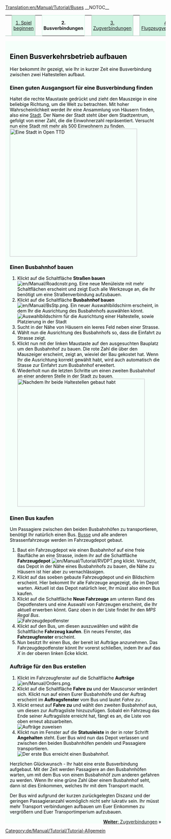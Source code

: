 [[Translation:en/Manual/Tutorial/Buses]]
__NOTOC__
{| width="100%" cellspacing="0" cellpadding="0" valign="top" border="0" style="margin-bottom: 0; margin-left: 1px;" |
| style="border: 0; border-bottom:1px solid #a3bfb1; background:none; width:2%" | &nbsp;
| style="padding:0 .3em; background-color:#cef2e0; font-size:90%; border:solid 1px #a3bfb1; text-align:center; width: 12em;"|[[de/Manual/Tutorial/Tutorial|1. Spiel beginnen]]
| style="border: 0; border-bottom:1px solid #a3bfb1; background:none; width:2%" | &nbsp;
| style="padding:0 .3em; background-color:white; border:solid 1px #cef2e0; border-bottom: 0; text-align:center; font-size:90%; font-weight:bold; background-color:#f5fffa; width: 12em;" | '''2. Busverbindungen'''
| style="border: 0; border-bottom:1px solid #a3bfb1; background:none; width:2%" | &nbsp;
| style="padding:0 .3em; background-color:#cef2e0; font-size:90%; border:solid 1px #a3bfb1; text-align:center; width: 12em;"|[[de/Manual/Tutorial/Zugverbindungen|3. Zugverbindungen]]
| style="border: 0; border-bottom:1px solid #a3bfb1; background:none; width:2%" | &nbsp;
| style="padding:0 .3em; background-color:#cef2e0; font-size:90%; border:solid 1px #a3bfb1; text-align:center; width: 12em;"|[[de/Manual/Tutorial/Flugzeugverbindungen|4. Flugzeugverbindungen]]
| style="border: 0; border-bottom:1px solid #a3bfb1; background:none; width:2%" | &nbsp;
| style="padding:0 .3em; background-color:#cef2e0; font-size:90%; border:solid 1px #a3bfb1; text-align:center; width: 12em;"| [[de/Manual/Tutorial/Abschluss|5. Abschluss]]
| style="border: 0; border-bottom:1px solid #a3bfb1; background:none;" | &nbsp;
|}
<div style="padding:.5em 1em 1em 1em; border-top:none; background-color:#f5fffa; color:#000;">
{{de/Manual/Tutorial/Tutorial}}
==Einen Busverkehrsbetrieb aufbauen==
Hier bekommt ihr gezeigt, wie Ihr in kurzer Zeit eine Busverbindung zwischen zwei Haltestellen aufbaut. 

===Einen guten Ausgangsort für eine Busverbindung finden===
Haltet die rechte Maustaste gedrückt und zieht den Mauszeige in eine beliebige Richtung, um die Welt zu betrachten. Mit hoher Wahrscheinlichkeit werdet ihr eine Ansammlung von Häusern finden, also eine [[de/Manual/Stadt|Stadt]]. Der Name der Stadt steht über dem Stadtzentrum, gefolgt von einer Zahl, die die Einwohnerzahl repräsentiert. Versucht nun eine Stadt mit mehr als 500 Einwohnern zu finden.
[[File:en/Manual/Tutorial bus 1.png|thumb|400px|none|Eine Stadt in Open TTD]]

===Einen Busbahnhof bauen===
#Klickt auf die Schaltfläche '''Straßen bauen''' [[File:en/Manual/Roadcnstr.png]]. Eine neue Menüleiste mit mehr Schaltflächen erscheint und zeigt Euch alle Werkzeuge an, die Ihr benötigt um eine Straßenverbindung aufzubauen.
#Klickt auf die Schaltfläche '''Busbahnhof bauen''' [[File:en/Manual/BsStp.png]]. Ein neuer Auswahlbildschirm erscheint, in dem Ihr die Ausrichtung des Busbahnhofs auswählen könnt.<br/>[[File:en/Manual/Tutorial bus 2.png|frame|none|Auswahlbildschirm für die Ausrichtung einer Haltestelle, sowie Platzierung in der Stadt]]
#Sucht in der Nähe von Häusern ein leeres Feld neben einer Strasse. 
#Wählt nun die Ausrichtung des Busbahnhofs so, dass die Einfahrt zu Strasse zeigt.
#Klickt nun mit der linken Maustaste auf den ausgesuchten Bauplatz um den Busbahnhof zu bauen. Die rote Zahl die über den Mauszeiger erscheint, zeigt an, wieviel der Bau gekostet hat. Wenn Ihr die Ausrichtung korrekt gewählt habt, wird auch automatisch die Stasse zur Einfahrt zum Busbahnhof erweitert.
#Wiederholt nun die letzten Schritte um einen zweiten Busbahnhof an einer anderen Stelle in der Stadt zu bauen.<br/>[[File:en/Manual/Tutorial bus 4.png|thumb|400px|none|Nachdem Ihr beide Haltestellen gebaut habt]]

===Einen Bus kaufen===
Um Passagiere zwischen den beiden Busbahnhöfen zu transportieren, benötigt Ihr natürlich einen Bus. [[de/Busse|Busse]] und alle anderen Strassenfahrzeuge werden im Fahrzeugdepot gebaut.
#Baut ein Fahrzeugdepot wie einen Busbahnhof auf eine freie Baufläche an eine Strasse, indem ihr auf die Schaltfläche '''Fahrzeugdepot''' [[File:en/Manual/Tutorial/RVDPT.png]] klickt. Versucht, das Depot in der Nähe eines Busbahnhofs zu bauen, die Nähe zu Häusern ist hier aber zu vernachlässigen.
#Klickt auf das soeben gebaute Fahrzeugdepot und ein Bildschirm erscheint. Hier bekommt Ihr alle Fahrzeuge angezeigt, die im Depot warten. Aktuell ist das Depot natürlich leer, Ihr müsst also einen Bus kaufen. 
#Klickt auf die Schaltfläche '''Neue Fahrzeuge''' am unteren Rand des Depotfensters und eine Auswahl von Fahrzeugen erscheint, die Ihr aktuell erwerben könnt. Ganz oben in der Liste findet Ihr den ''MPS Regal Bus''.<br/>[[File:en/Manual/Tutorial bus 5.png|frame|none|Fahrzeugdepotfenster]]
#Klickt auf den Bus, um diesen auszuwählen und wählt die Schaltfläche '''Fahrzeug kaufen'''. Ein neues Fenster, das '''Fahrzeugfenster''' erscheint.
#Nun besitzt Ihr einen Bus, der bereit ist Aufträge anzunehmen. Das Fahrzeugdepotfenster könnt Ihr vorerst schließen, indem Ihr auf das ''X'' in der oberen linken Ecke klickt.

===Aufträge für den Bus erstellen===
#Klickt im Fahrzeugfenster auf die Schaltfläche '''Aufträge''' [[File:en/Manual/Orders.png]]. 
#Klickt auf die Schaltfläche '''Fahre zu''' und der Mauscursor verändert sich. Klickt nun auf einen Eurer Busbahnhöfe und der Auftrag erscheint im '''Auftragsfenster''' vom Bus und lautet ''Fahre zu <Busbahnhof>''.
#Klickt erneut auf '''Fahre zu''' und wählt den zweiten Busbahnhof aus, um diesen zur Auftragsliste hinzuzufügen. Sobald ein Fahrzeug das Ende seiner Auftragsliste erreicht hat, fängt es an, die Liste von oben erneut abzuarbeiten.<br/>[[File:en/Manual/Tutorial bus 6.png|frame|none|Aufträge zuweisen]]
#Klickt nun im Fenster auf die '''Statusleiste''' in der in roter Schrift '''Angehalten''' steht. Euer Bus wird nun das Depot verlassen und zwischen den beiden Busbahnhöfen pendeln und Passagiere transportieren.<br/>[[File:en/Manual/Tutorial bus 7.png|frame|none|Der erste Bus erreicht einen Busbahnhof.]]
Herzlichen Glückwunsch - Ihr habt eine erste Busverbindung aufgebaut. Mit der Zeit werden Passagiere an den Busbahnhöfen warten, um mit dem Bus von einem Busbahnhöf zum anderen gefahren zu werden. Wenn Ihr eine grüne Zahl über einem Busbahnhof seht, dann ist dies Einkommen, welches Ihr mit dem Transport macht.

Der Bus wird aufgrund der kurzen zurückgelegten Diszanz und der geringen Passagieranzahl womöglich nicht sehr lukrativ sein. Ihr müsst mehr Transport verbindungen aufbauen um Euer Einkommen zu vergrößern und Euer Transportimperium aufzubauen.

<span style="float: right">[[de/Manual/Tutorial/Zugverbindungen|'''Weiter''': Zugverbindungen]] &raquo;</span>
</div>
[[Category:de/Manual/Tutorial/Tutorial-Allgemein]]